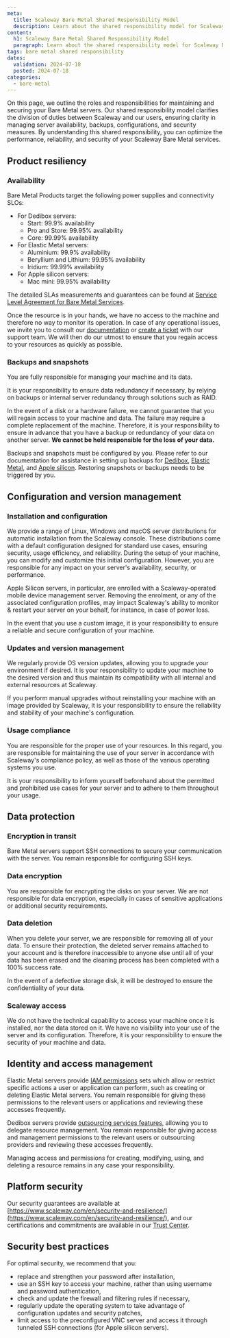 ```yaml
---
meta:
  title: Scaleway Bare Metal Shared Responsibility Model
  description: Learn about the shared responsibility model for Scaleway Bare Metal services, outlining the roles of Scaleway and users in managing server security, backups, and compliance.
content:
  h1: Scaleway Bare Metal Shared Responsibility Model
  paragraph: Learn about the shared responsibility model for Scaleway Bare Metal services, outlining the roles of Scaleway and users in managing server security, backups, and compliance.
tags: bare metal shared responsibility
dates:
  validation: 2024-07-18
  posted: 2024-07-18
categories:
  - bare-metal
---
```


On this page, we outline the roles and responsibilities for maintaining and securing your Bare Metal servers.
Our shared responsibility model clarifies the division of duties between Scaleway and our users, ensuring clarity in managing server availability, backups, configurations, and security measures. 
By understanding this shared responsibility, you can optimize the performance, reliability, and security of your Scaleway Bare Metal services.

## Product resiliency

### Availability

Bare Metal Products target the following power supplies and connectivity SLOs:

* For Dedibox servers:
    * Start: 99.9% availability
    * Pro and Store: 99.95% availability
    * Core: 99.99% availability
* For Elastic Metal servers:
    * Aluminium: 99.9% availability
    * Beryllium and Lithium: 99.95% availability
    * Iridium: 99.99% availability
* For Apple silicon servers:
    * Mac mini: 99.95% availability

The detailed SLAs measurements and guarantees can be found at [Service Level Agreement for Bare Metal Services](https://www.scaleway.com/en/bare-metal/sla/).

Once the resource is in your hands, we have no access to the machine and therefore no way to monitor its operation.
In case of any operational issues, we invite you to consult our [documentation](/bare-metal/) or [create a ticket](https://console.scaleway.com/support/tickets/create/) with our support team. We will then do our utmost to ensure that you regain access to your resources as quickly as possible.

### Backups and snapshots

You are fully responsible for managing your machine and its data.

It is your responsibility to ensure data redundancy if necessary, by relying on backups or internal server redundancy through solutions such as RAID.

In the event of a disk or a hardware failure, we cannot guarantee that you will regain access to your machine and data. The failure may require a complete replacement of the machine. Therefore, it is your responsibility to ensure in advance that you have a backup or redundancy of your data on another server. 
**We cannot be held responsible for the loss of your data.**

Backups and snapshots must be configured by you. Please refer to our documentation for assistance in setting up backups for [Dedibox](/dedibox/dedicated-servers/how-to/use-dedibackup-ftp-backup/), [Elastic Metal](/faq/elastic-metal/#how-do-i-back-up-an-elastic-metal-server/), and [Apple silicon](/faq/apple-silicon/#how-can-i-back-up-my-mac-mini/).
Restoring snapshots or backups needs to be triggered by you.

## Configuration and version management

### Installation and configuration

We provide a range of Linux, Windows and macOS server distributions for automatic installation from the Scaleway console. These distributions come with a default configuration designed for standard use cases, ensuring security, usage efficiency, and reliability. During the setup of your machine, you can modify and customize this initial configuration. However, you are responsible for any impact on your server's availability, security, or performance.

Apple Silicon servers, in particular, are enrolled with a Scaleway-operated mobile device management server. Removing the enrolment, or any of the associated configuration profiles, may impact Scaleway's ability to monitor & restart your server on your behalf, for instance, in case of power loss.

In the event that you use a custom image, it is your responsibility to ensure a reliable and secure configuration of your machine.

### Updates and version management

We regularly provide OS version updates, allowing you to upgrade your environment if desired. It is your responsibility to update your machine to the desired version and thus maintain its compatibility with all internal and external resources at Scaleway.

If you perform manual upgrades without reinstalling your machine with an image provided by Scaleway, it is your responsibility to ensure the reliability and stability of your machine's configuration.

### Usage compliance

You are responsible for the proper use of your resources. In this regard, you are responsible for maintaining the use of your server in accordance with Scaleway's compliance policy, as well as those of the various operating systems you use.

<Message type="important">
    It is your responsibility to inform yourself beforehand about the permitted and prohibited use cases for your server and to adhere to them throughout your usage.
</Message>

## Data protection

### Encryption in transit

Bare Metal servers support SSH connections to secure your communication with the server. You remain responsible for configuring SSH keys. 

### Data encryption

You are responsible for encrypting the disks on your server. We are not responsible for data encryption, especially in cases of sensitive applications or additional security requirements.

### Data deletion

When you delete your server, we are responsible for removing all of your data. To ensure their protection, the deleted server remains attached to your account and is therefore inaccessible to anyone else until all of your data has been erased and the cleaning process has been completed with a 100% success rate.

In the event of a defective storage disk, it will be destroyed to ensure the confidentiality of your data.

### Scaleway access

We do not have the technical capability to access your machine once it is installed, nor the data stored on it. We have no visibility into your use of the server and its configuration. Therefore, it is your responsibility to ensure the security of your machine and data.

## Identity and access management

Elastic Metal servers provide [IAM permissions](/identity-and-access-management/iam/reference-content/permission-sets/) sets which allow or restrict specific actions a user or application can perform, such as creating or deleting Elastic Metal servers. You remain responsible for giving these permissions to the relevant users or applications and reviewing these accesses frequently.

Dedibox servers provide [outsourcing services features](https://www.scaleway.com/en/dedibox/outsourcing/), allowing you to delegate resource management. You remain responsible for giving access and management permissions to the relevant users or outsourcing providers and reviewing these accesses frequently.

Managing access and permissions for creating, modifying, using, and deleting a resource remains in any case your responsibility.

## Platform security

Our security guarantees are available at [https://www.scaleway.com/en/security-and-resilience/](https://www.scaleway.com/en/security-and-resilience/), and our certifications and commitments are available in our [Trust Center](https://security.scaleway.com/).

## Security best practices

For optimal security, we recommend that you:

* replace and strengthen your password after installation,
* use an SSH key to access your machine, rather than using username and password authentication,
* check and update the firewall and filtering rules if necessary,
* regularly update the operating system to take advantage of configuration updates and security patches,
* limit access to the preconfigured VNC server and access it through tunneled SSH connections (for Apple silicon servers).